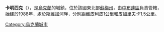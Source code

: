 '''卡明西克'''（{{lang-uk|Камінське}}），是[[烏克蘭|烏克蘭]]的城鎮，位於該國東北部[[蘇梅州|蘇梅州]]，由[[中布達區|中布達區]]負責管轄，始建於1988年，處於[[斯維加河|斯維加河]]畔，分別距離[[皮利皮_(中布達區)|皮利皮]]1公里和[[皮加里夫卡|皮加里夫卡]]1.5公里。

{{Ukraine-geo-stub}}
[[Category:烏克蘭城市|Category:烏克蘭城市]]